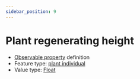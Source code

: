 ```yaml
---
sidebar_position: 9
---
```



# Plant regenerating height

- [Observable property](/viewers/dawe-vocabs?uri=https://linked.data.gov.au/def/test/dawe-cv/936f6c7d-9432-41d2-8214-00ed64e8f0c4) definition
- Feature type: [plant individual](http://linked.data.gov.au/def/tern-cv/60d7edf8-98c6-43e9-841c-e176c334d270)
- Value type: [Float](https://w3id.org/tern/ontologies/tern/Float)


<Example protocolModule="fire" observableProperty="https://linked.data.gov.au/def/test/dawe-cv/936f6c7d-9432-41d2-8214-00ed64e8f0c4" />
